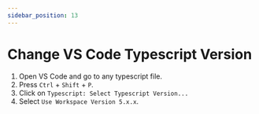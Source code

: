 ```yaml
---
sidebar_position: 13
---
```


# Change VS Code Typescript Version

1. Open VS Code and go to any typescript file.
2. Press `Ctrl` + `Shift` + `P`.
3. Click on `Typescript: Select Typescript Version...`
4. Select `Use Workspace Version 5.x.x`.
